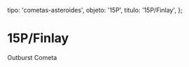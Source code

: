 
  tipo: 'cometas-asteroides',
  objeto: '15P',
  titulo: '15P/Finlay',
};

# 15P/Finlay

<Imagen
  src="registro/15P_20141220_1_15p_20141220_i88_.jpg"
  fecha="20141220"
/>

Outburst Cometa